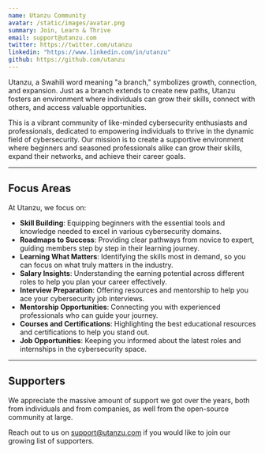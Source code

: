 ```yaml
---
name: Utanzu Community
avatar: /static/images/avatar.png
summary: Join, Learn & Thrive
email: support@utanzu.com
twitter: https://twitter.com/utanzu
linkedin: "https://www.linkedin.com/in/utanzu"
github: https://github.com/utanzu
---
```


Utanzu, a Swahili word meaning "a branch," symbolizes growth, connection, and expansion. Just as a branch extends to create new paths, Utanzu fosters an environment where individuals can grow their skills, connect with others, and access valuable opportunities.

This is a vibrant community of like-minded cybersecurity enthusiasts and professionals, dedicated to empowering individuals to thrive in the dynamic field of cybersecurity. Our mission is to create a supportive environment where beginners and seasoned professionals alike can grow their skills, expand their networks, and achieve their career goals.

---

## Focus Areas

At Utanzu, we focus on:

- **Skill Building**: Equipping beginners with the essential tools and knowledge needed to excel in various cybersecurity domains.
- **Roadmaps to Success**: Providing clear pathways from novice to expert, guiding members step by step in their learning journey.
- **Learning What Matters**: Identifying the skills most in demand, so you can focus on what truly matters in the industry.
- **Salary Insights**: Understanding the earning potential across different roles to help you plan your career effectively.
- **Interview Preparation**: Offering resources and mentorship to help you ace your cybersecurity job interviews.
- **Mentorship Opportunities**: Connecting you with experienced professionals who can guide your journey.
- **Courses and Certifications**: Highlighting the best educational resources and certifications to help you stand out.
- **Job Opportunities**: Keeping you informed about the latest roles and internships in the cybersecurity space.

---

## Supporters

We appreciate the massive amount of support we got over the years, both from individuals and from companies, as well from the open-source community at large.

Reach out to us on support@utanzu.com if you would like to join our growing list of supporters.

